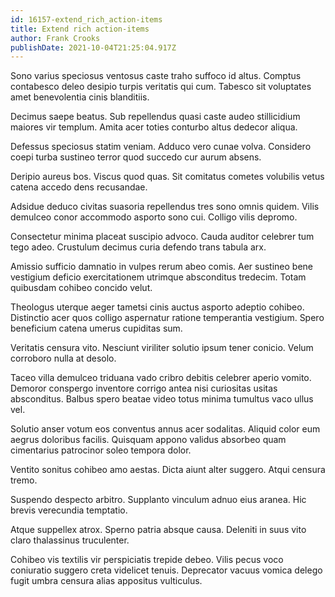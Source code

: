 ```yaml
---
id: 16157-extend_rich_action-items
title: Extend rich action-items
author: Frank Crooks
publishDate: 2021-10-04T21:25:04.917Z
---
```


Sono varius speciosus ventosus caste traho suffoco id altus. Comptus contabesco deleo desipio turpis veritatis qui cum. Tabesco sit voluptates amet benevolentia cinis blanditiis.

Decimus saepe beatus. Sub repellendus quasi caste audeo stillicidium maiores vir templum. Amita acer toties conturbo altus dedecor aliqua.

Defessus speciosus statim veniam. Adduco vero cunae volva. Considero coepi turba sustineo terror quod succedo cur aurum absens.

Deripio aureus bos. Viscus quod quas. Sit comitatus cometes volubilis vetus catena accedo dens recusandae.

Adsidue deduco civitas suasoria repellendus tres sono omnis quidem. Vilis demulceo conor accommodo asporto sono cui. Colligo vilis depromo.

Consectetur minima placeat suscipio advoco. Cauda auditor celebrer tum tego adeo. Crustulum decimus curia defendo trans tabula arx.

Amissio sufficio damnatio in vulpes rerum abeo comis. Aer sustineo bene vestigium deficio exercitationem utrimque absconditus tredecim. Totam quibusdam cohibeo concido velut.

Theologus uterque aeger tametsi cinis auctus asporto adeptio cohibeo. Distinctio acer quos colligo aspernatur ratione temperantia vestigium. Spero beneficium catena umerus cupiditas sum.

Veritatis censura vito. Nesciunt viriliter solutio ipsum tener conicio. Velum corroboro nulla at desolo.

Taceo villa demulceo triduana vado cribro debitis celebrer aperio vomito. Demoror conspergo inventore corrigo antea nisi curiositas usitas absconditus. Balbus spero beatae video totus minima tumultus vaco ullus vel.

Solutio anser votum eos conventus annus acer sodalitas. Aliquid color eum aegrus doloribus facilis. Quisquam appono validus absorbeo quam cimentarius patrocinor soleo tempora dolor.

Ventito sonitus cohibeo amo aestas. Dicta aiunt alter suggero. Atqui censura tremo.

Suspendo despecto arbitro. Supplanto vinculum adnuo eius aranea. Hic brevis verecundia temptatio.

Atque suppellex atrox. Sperno patria absque causa. Deleniti in suus vito claro thalassinus truculenter.

Cohibeo vis textilis vir perspiciatis trepide debeo. Vilis pecus voco coniuratio suggero creta videlicet tenuis. Deprecator vacuus vomica delego fugit umbra censura alias appositus vulticulus.
